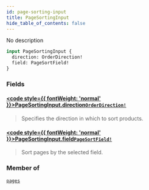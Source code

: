 ```yaml
---
id: page-sorting-input
title: PageSortingInput
hide_table_of_contents: false
---
```








No description

```graphql
input PageSortingInput {
  direction: OrderDirection!
  field: PageSortField!
}
```


### Fields

#### [<code style={{ fontWeight: 'normal' }}>PageSortingInput.<b>direction</b></code>](#)<Bullet />[`OrderDirection!`](../../../developer/api-reference/enums/order-direction) <Badge class="secondary" text="non-null"/> <Badge class="secondary" text="enum"/>
> Specifies the direction in which to sort products.
> 

#### [<code style={{ fontWeight: 'normal' }}>PageSortingInput.<b>field</b></code>](#)<Bullet />[`PageSortField!`](../../../developer/api-reference/enums/page-sort-field) <Badge class="secondary" text="non-null"/> <Badge class="secondary" text="enum"/>
> Sort pages by the selected field.
> 



### Member of

[`pages`](../../../developer/api-reference/queries/pages)  <Badge class="secondary" text="query"/>



